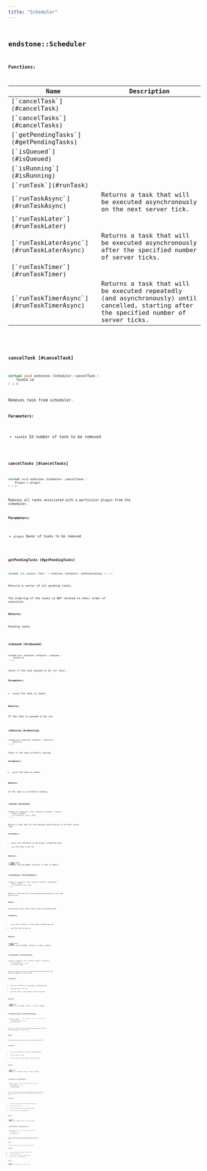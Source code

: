 ```yaml
---
title: "Scheduler"
---
```


## <code className="doc-symbol doc-symbol-class"/> endstone::Scheduler

















**Functions:**

<table>
<thead>
   <tr>
      <th>Name</th>
      <th>Description</th>
   </tr>
</thead>
<tbody>
<tr key="classendstone_1_1_scheduler_1ae1d4003f6f8035f2679b91c09441d53a">
    <td>[`cancelTask`](#cancelTask)</td>
    <td></td>
</tr>
<tr key="classendstone_1_1_scheduler_1aff8ea940f0038a278a0d5f230280398c">
    <td>[`cancelTasks`](#cancelTasks)</td>
    <td></td>
</tr>
<tr key="classendstone_1_1_scheduler_1a990deb156627e87b5e35ade1b72a58e4">
    <td>[`getPendingTasks`](#getPendingTasks)</td>
    <td></td>
</tr>
<tr key="classendstone_1_1_scheduler_1ae47c4d2e864c797a41d33be6982e9a43">
    <td>[`isQueued`](#isQueued)</td>
    <td></td>
</tr>
<tr key="classendstone_1_1_scheduler_1a8b427434811562ba2b4a49f1bd2e3e82">
    <td>[`isRunning`](#isRunning)</td>
    <td></td>
</tr>
<tr key="classendstone_1_1_scheduler_1a9f4787f0c3bcbd771935a8a58fb40198">
    <td>[`runTask`](#runTask)</td>
    <td></td>
</tr>
<tr key="classendstone_1_1_scheduler_1a00bc012bc77248bfe0334f0e7b3020a2">
    <td>[`runTaskAsync`](#runTaskAsync)</td>
    <td>Returns a task that will be executed asynchronously on the next server tick.</td>
</tr>
<tr key="classendstone_1_1_scheduler_1a756a006b06a7ceca85281bf4b1928631">
    <td>[`runTaskLater`](#runTaskLater)</td>
    <td></td>
</tr>
<tr key="classendstone_1_1_scheduler_1aa025f22de368fa7a952d874e6c47af6e">
    <td>[`runTaskLaterAsync`](#runTaskLaterAsync)</td>
    <td>Returns a task that will be executed asynchronously after the specified number of server ticks.</td>
</tr>
<tr key="classendstone_1_1_scheduler_1a5e51e79411db6d37584d8ef311c34d16">
    <td>[`runTaskTimer`](#runTaskTimer)</td>
    <td></td>
</tr>
<tr key="classendstone_1_1_scheduler_1ace8829c467271bbf23c72ebfb821aca2">
    <td>[`runTaskTimerAsync`](#runTaskTimerAsync)</td>
    <td>Returns a task that will be executed repeatedly (and asynchronously) until cancelled, starting after the specified number of server ticks.</td>
</tr>
</tbody>
</table>

### <code className="doc-symbol doc-symbol-function"/> cancelTask [#cancelTask]

```cpp
virtual void endstone::Scheduler::cancelTask (
    TaskId id
) = 0
```


Removes task from scheduler.




**Parameters:**


* `taskId` Id number of task to be removed 




        
### <code className="doc-symbol doc-symbol-function"/> cancelTasks [#cancelTasks]

```cpp
virtual void endstone::Scheduler::cancelTasks (
    Plugin & plugin
) = 0
```


Removes all tasks associated with a particular plugin from the scheduler.




**Parameters:**


* `plugin` Owner of tasks to be removed 




        
### <code className="doc-symbol doc-symbol-function"/> getPendingTasks [#getPendingTasks]

```cpp
virtual std::vector< Task * > endstone::Scheduler::getPendingTasks () = 0
```


Returns a vector of all pending tasks.


The ordering of the tasks is NOT related to their order of execution.




**Returns:**

Pending tasks 





        
### <code className="doc-symbol doc-symbol-function"/> isQueued [#isQueued]

```cpp
virtual bool endstone::Scheduler::isQueued (
    TaskId id
) = 0
```


Check if the task queued to be run later.




**Parameters:**


* `taskId` The task to check.



**Returns:**

If the task is queued to be run. 





        
### <code className="doc-symbol doc-symbol-function"/> isRunning [#isRunning]

```cpp
virtual bool endstone::Scheduler::isRunning (
    TaskId id
) = 0
```


Check if the task currently running.




**Parameters:**


* `taskId` The task to check.



**Returns:**

If the task is currently running. 





        
### <code className="doc-symbol doc-symbol-function"/> runTask [#runTask]

```cpp
virtual std::shared_ptr< Task > endstone::Scheduler::runTask (
    Plugin & plugin,
    std::function< void()> task
) = 0
```


Returns a task that will be executed synchronously on the next server tick.




**Parameters:**


* `plugin` the reference to the plugin scheduling task 
* `task` the task to be run 



**Returns:**

a [**Task**](classendstone_1_1_task.md) that contains the id number (nullptr if task is empty) 





        
### <code className="doc-symbol doc-symbol-function"/> runTaskAsync [#runTaskAsync]

```cpp
virtual std::shared_ptr< Task > endstone::Scheduler::runTaskAsync (
    Plugin & plugin,
    std::function< void()> task
) = 0
```

Returns a task that will be executed asynchronously on the next server tick.





**Remark:**

Asynchronous tasks should never access any Endstone API




**Parameters:**


* `plugin` the reference to the plugin scheduling task 
* `task` the task to be run 



**Returns:**

a [**Task**](classendstone_1_1_task.md) that contains the id number (nullptr if task is empty) 





        
### <code className="doc-symbol doc-symbol-function"/> runTaskLater [#runTaskLater]

```cpp
virtual std::shared_ptr< Task > endstone::Scheduler::runTaskLater (
    Plugin & plugin,
    std::function< void()> task,
    std::uint64_t delay
) = 0
```


Returns a task that will be executed synchronously after the specified number of server ticks.




**Parameters:**


* `plugin` the reference to the plugin scheduling task 
* `task` the task to be run 
* `delay` the ticks to wait before running the task 



**Returns:**

a [**Task**](classendstone_1_1_task.md) that contains the id number (nullptr if task is empty) 





        
### <code className="doc-symbol doc-symbol-function"/> runTaskLaterAsync [#runTaskLaterAsync]

```cpp
virtual std::shared_ptr< Task > endstone::Scheduler::runTaskLaterAsync (
    Plugin & plugin,
    std::function< void()> task,
    std::uint64_t delay
) = 0
```

Returns a task that will be executed asynchronously after the specified number of server ticks.





**Remark:**

Asynchronous tasks should never access any Endstone API




**Parameters:**


* `plugin` the reference to the plugin scheduling task 
* `task` the task to be run 
* `delay` the ticks to wait before running the task 



**Returns:**

a [**Task**](classendstone_1_1_task.md) that contains the id number (nullptr if task is empty) 





        
### <code className="doc-symbol doc-symbol-function"/> runTaskTimer [#runTaskTimer]

```cpp
virtual std::shared_ptr< Task > endstone::Scheduler::runTaskTimer (
    Plugin & plugin,
    std::function< void()> task,
    std::uint64_t delay,
    std::uint64_t period
) = 0
```


Returns a task that will be executed repeatedly (and synchronously) until cancelled, starting after the specified number of server ticks.




**Parameters:**


* `plugin` the reference to the plugin scheduling task 
* `task` the task to be run 
* `delay` the ticks to wait before running the task 
* `period` the ticks to wait between runs 



**Returns:**

a [**Task**](classendstone_1_1_task.md) that contains the id number (nullptr if task is empty) 





        
### <code className="doc-symbol doc-symbol-function"/> runTaskTimerAsync [#runTaskTimerAsync]

```cpp
virtual std::shared_ptr< Task > endstone::Scheduler::runTaskTimerAsync (
    Plugin & plugin,
    std::function< void()> task,
    std::uint64_t delay,
    std::uint64_t period
) = 0
```

Returns a task that will be executed repeatedly (and asynchronously) until cancelled, starting after the specified number of server ticks.





**Remark:**

Asynchronous tasks should never access any Endstone API




**Parameters:**


* `plugin` the reference to the plugin scheduling task 
* `task` the task to be run 
* `delay` the ticks to wait before running the task 
* `period` the ticks to wait between runs 



**Returns:**

a [**Task**](classendstone_1_1_task.md) that contains the id number (nullptr if task is empty) 





        
